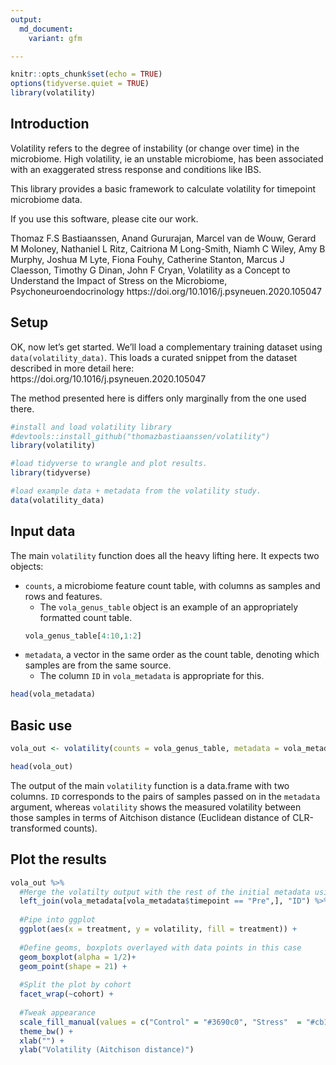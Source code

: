 ```yaml
---
output:
  md_document:
    variant: gfm

---
```


<!-- README.md is generated from README.Rmd. Please edit that file -->

```r
knitr::opts_chunk$set(echo = TRUE)
options(tidyverse.quiet = TRUE)
library(volatility)
```
## Introduction
Volatility refers to the degree of instability (or change over time) in the microbiome. High volatility, ie an unstable microbiome, has been associated with an exaggerated stress response and conditions like IBS. 

This library provides a basic framework to calculate volatility for timepoint microbiome data. 

If you use this software, please cite our work.

Thomaz F.S Bastiaanssen, Anand Gururajan, Marcel van de Wouw, Gerard M Moloney, Nathaniel L Ritz, Caitriona M Long-Smith, Niamh C Wiley, Amy B Murphy, Joshua M Lyte, Fiona Fouhy, Catherine Stanton, Marcus J Claesson, Timothy G Dinan, John F Cryan,
Volatility as a Concept to Understand the Impact of Stress on the Microbiome,
Psychoneuroendocrinology
https://doi.org/10.1016/j.psyneuen.2020.105047

## Setup

OK, now let's get started.
We'll load a complementary training dataset using `data(volatility_data)`. This loads a curated snippet from the dataset described in more detail here: https://doi.org/10.1016/j.psyneuen.2020.105047

The method presented here is differs only marginally from the one used there. 


```r
#install and load volatility library
#devtools::install_github("thomazbastiaanssen/volatility")
library(volatility)

#load tidyverse to wrangle and plot results.
library(tidyverse)

#load example data + metadata from the volatility study.
data(volatility_data)

```

## Input data

The main `volatility` function does all the heavy lifting here. It expects two objects:

* `counts`, a microbiome feature count table, with columns as samples and rows and features. 
    + The `vola_genus_table` object is an example of an appropriately formatted count table.
```r
vola_genus_table[4:10,1:2]
```

* `metadata`, a vector in the same order as the count table, denoting which samples are from the same source. 
    + The column `ID` in `vola_metadata` is appropriate for this. 
    
```r
head(vola_metadata)

```

## Basic use

```r
vola_out <- volatility(counts = vola_genus_table, metadata = vola_metadata$ID)

head(vola_out)
```

The output of the main `volatility` function is a data.frame with two columns. `ID` corresponds to the pairs of samples passed on in the `metadata` argument, whereas `volatility` shows the measured volatility between those samples in terms of Aitchison distance (Euclidean distance of CLR-transformed counts). 

## Plot the results


```r
vola_out %>%
  #Merge the volatilty output with the rest of the initial metadata using the shared "ID" column
  left_join(vola_metadata[vola_metadata$timepoint == "Pre",], "ID") %>%
  
  #Pipe into ggplot
  ggplot(aes(x = treatment, y = volatility, fill = treatment)) +
  
  #Define geoms, boxplots overlayed with data points in this case
  geom_boxplot(alpha = 1/2)+
  geom_point(shape = 21) +
  
  #Split the plot by cohort
  facet_wrap(~cohort) +
  
  #Tweak appearance 
  scale_fill_manual(values = c("Control" = "#3690c0", "Stress"  = "#cb181d")) +
  theme_bw() +
  xlab("") +
  ylab("Volatility (Aitchison distance)")
```


